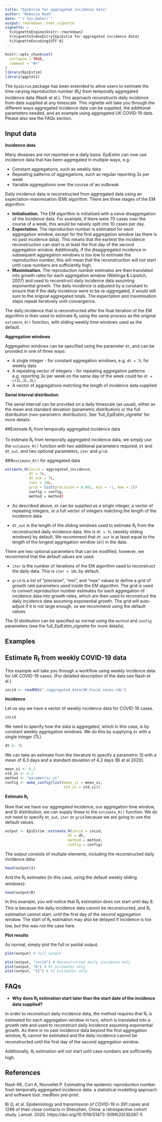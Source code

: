 ```yaml
---
title: "EpiEstim for aggregated incidence data"
author: "Rebecca Nash"
date: "`r Sys.Date()`"
output: rmarkdown::html_vignette
vignette: >
  %\VignetteEngine{knitr::rmarkdown}
  %\VignetteIndexEntry{EpiEstim for aggregated incidence data}
  %\VignetteEncoding{UTF-8}
---
```


```r
knitr::opts_chunk$set(
  collapse = TRUE,
  comment = "#>"
)
library(EpiEstim) 
library(ggplot2)
```

The `EpiEstim` package has been extended to allow users to estimate the time varying reproduction number (R~t~) from temporally aggregated incidence data (Nash et al.). This approach reconstructs daily incidence from data supplied at any timescale. This vignette will take you through the different ways aggregated incidence data can be supplied, the additional parameters needed, and an example using aggregated UK COVID-19 data. Please also see the FAQs section.


<div style="margin-top:30px;">
## Input data
</div>
**Incidence data**

Many diseases are not reported on a daily basis. EpiEstim can now use incidence data that has been aggregated in multiple ways, e.g.:

- Constant aggregations, such as weekly data
- Repeating patterns of aggregations, such as regular reporting 3x per week 
- Variable aggregations over the course of an outbreak

Daily incidence data is reconstructed from aggregated data using an expectation-maximisation (EM) algorithm. There are three stages of the EM algorithm:

- **Initialisation.** The EM algorithm is initialised with a naive disaggregation of the incidence data. For example, if there were 70 cases over the course of a week, this would be naively split into 10 cases per day.
- **Expectation.** The reproduction number is estimated for each aggregation window, except for the first aggregation window (as there is no past incidence data). This means that the earliest the incidence reconstruction can start is at least the first day of the second aggregation window. Additionally, if the disaggregated incidence in subsequent aggregation windows is too low to estimate the reproduction number, this will mean that the reconstruction will not start until case numbers are sufficiently high.
- **Maximisation.** The reproduction number estimates are then translated into growth rates for each aggregation window (Wallinga & Lipsitch, 2007) and used to reconstruct daily incidence data assuming exponential growth. The daily incidence is adjusted by a constant to ensure that if the daily incidence were to be re-aggregated, it would still sum to the original aggregated totals. The expectation and maximisation steps repeat iteratively until convergence.

The daily incidence that is reconstructed after the final iteration of the EM algorithm is then used to estimate R~t~ using the same process as the original `estimate_R()` function, with sliding weekly time windows used as the default.

**Aggregation windows**

Aggregation windows can be specified using the parameter `dt`, and can be provided in one of three ways:

- A single integer - for constant aggregation windows, e.g. `dt = 7L` for weekly data
- A repeating vector of integers - for repeating aggregation patterns e.g. reporting 3x per week on the same day of the week could be `dt = c(2L,2L,3L)`
- A vector of aggregations matching the length of incidence data supplied

**Serial interval distribution**

The serial interval can be provided on a daily timescale (as usual), either as the mean and standard deviation (parametric distribution) or the full distribution (non-parametric distribution). See 'full_EpiEstim_vignette' for more details. 


##Estimate R~t~ from temporally aggregated incidence data

To estimate R~t~ from temporally aggregated incidence data, we simply use the `estimate_R()` function with two additional parameters required, `dt` and `dt_out`, and two optional parameters, `iter` and `grid`. 


###`estimate_R()` for aggregated data

```r
estimate_R(incid = aggregated_incidence,
           dt = 7L,
           dt_out = 7L,
           iter = 10L,
           grid = list(precision = 0.001, min = -1, max = 1))
           config = config,
           method = method)

```


- As described above, `dt` can be supplied as a single integer, a vector of repeating integers, or a full vector of integers matching the length of the incidence data.

- `dt_out` is the length of the sliding windows used to estimate R~t~ from the reconstructed daily incidence data, this is `dt = 7L` (weekly sliding windows) by default. We recommend that `dt_out` is at least equal to the length of the longest aggregation window (`dt`) in the data. 

There are two optional parameters that can be modified, however, we recommend that the default values are used:

- `iter` is the number of iterations of the EM algorithm used to reconstruct the daily data. This is `iter = 10L` by default.

- `grid` is a list of "precision", "min", and "max" values to define a grid of growth rate parameters used inside the EM algorithm. The grid is used to convert reproduction number estimates for each aggregation of incidence data into growth rates, which are then used to reconstruct the daily incidence data assuming exponential growth. The grid will auto-adjust if it is not large enough, so we recommend using the default values.

The SI distibution can be specified as normal using the `method` and `config` parameters (see the full_EpiEstim_vignette for more details).


<div style="margin-top:30px;">
# Examples
</div>

## Estimate R~t~ from weekly COVID-19 data

This example will take you through a workflow using weekly incidence data for UK COVID-19 cases. (For detailed description of the data see Nash et al.)

```r
incid <- readRDS("./aggregated_data/UK_Covid_cases.rds")
```

**Incidence**

Let us say we have a vector of weekly incidence data for COVID-19 cases. 

```r
incid
```

We need to specify how the data is aggregated, which in this case, is by constant weekly aggregation windows. We do this by supplying `dt` with a single integer (7L).

```r
dt <- 7L
```

We can take an estimate from the literature to specify a parametric SI with a mean of 6.3 days and a standard deviation of 4.2 days (Bi et al 2020).

```r
mean_si <- 6.3
std_si <- 4.2
method <- "parametric_si"
config <- make_config(list(mean_si = mean_si,
                           std_si = std_si))
```

**Estimate R~t~**

Now that we have our aggregated incidence, our aggregation time window, and SI distribution, we can supply these to the `estimate_R()` function. We do not need to specify `dt_out`, `iter` or `grid` because we are going to use the default values.

```r
output <- EpiEstim::estimate_R(incid = incid,
                             dt = dt,
                             method = method,
                             config = config)
```

The output consists of multiple elements, including the reconstructed daily incidence data:

```r
head(output$I)
```

And the R~t~ estimates (in this case, using the default weekly sliding windows): 

```r
head(output$R)
```

In this example, you will notice that R~t~ estimation does not start until day 8. This is because the daily incidence data cannot be reconstructed, and R~t~ estimation cannot start, until the first day of the second aggregation window. The start of R~t~ estimation may also be delayed if incidence is too low, but this was not the case here.

**Plot results**

As normal, simply plot the full or partial output.

```r
plot(output) # full output

plot(output, "incid") # Reconstructed daily incidence only
plot(output, "R") # Rt estimates only
plot(output, "SI") # SI estimates only
```

<div style="margin-top:30px;">
# FAQs
</div>

* **Why does R~t~ estimation start later than the start date of the incidence data supplied?**

In order to reconstruct daily incidence data, the method requires that R~t~ is estimated for each aggregation window in turn, which is translated into a growth rate and used to reconstruct daily incidence assuming exponential growth. As there is no past incidence data beyond the first aggregation window, R~t~ cannot be estimated and the daily incidence cannot be reconstructed until the first day of the second aggregation window.

Additionally, R~t~ estimation will not start until case numbers are sufficiently high.



## References

Nash RK, Cori A, Nouvellet P. Estimating the epidemic reproduction number from temporally aggregated incidence data: a statistical modelling approach and software tool. medRxiv pre-print. 

Bi Q, et al. Epidemiology and transmission of COVID-19 in 391 cases and 1286 of their close contacts in Shenzhen, China: a retrospective cohort study. Lancet. 2020. https://doi.org/10.1016/S1473-3099(20)30287-5